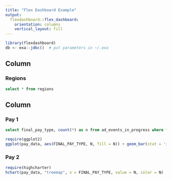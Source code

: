 ```yaml
---
title: "Flex Dashboard Example"
output: 
  flexdashboard::flex_dashboard:
    orientation: columns
    vertical_layout: fill
---
```


```r
library(flexdashboard)
db <- exa::jdbc()  # put parameters in ~/.exa
```

Column {data-width=650}
-----------------------------------------------------------------------

### Regions

```sql
select * from regions
```

Column {data-width=350}
-----------------------------------------------------------------------

### Pay 1

```sql
select final_pay_type, count(*) as n from ad_events_in_progress where final_pay_type is not null group by 1
```

```r
require(ggplot2)
ggplot(pay_data, aes(FINAL_PAY_TYPE, N, fill = N)) + geom_bar(stat = 'identity') + coord_flip()
```

### Pay 2

```r
require(highcharter)
hchart(pay_data, "treemap", x = FINAL_PAY_TYPE, value = N, color = N)
```

